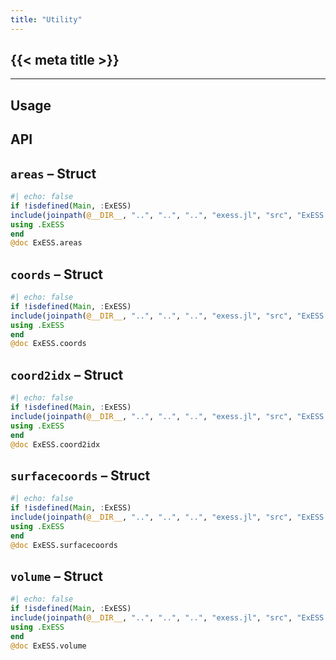 ```yaml
---
title: "Utility"
---
```


::: {.hidden }
# {{< meta title >}}
:::

---

## Usage

## API

::: {.callout-note appearance="simple" icon=false}
# ``areas`` -- Struct
```julia
#| echo: false
if !isdefined(Main, :ExESS)
include(joinpath(@__DIR__, "..", "..", "..", "exess.jl", "src", "ExESS.jl"))
using .ExESS
end
@doc ExESS.areas
```
:::

::: {.callout-note appearance="simple" icon=false}
# ``coords`` -- Struct
```julia
#| echo: false
if !isdefined(Main, :ExESS)
include(joinpath(@__DIR__, "..", "..", "..", "exess.jl", "src", "ExESS.jl"))
using .ExESS
end
@doc ExESS.coords
```
:::

::: {.callout-note appearance="simple" icon=false}
# ``coord2idx`` -- Struct
```julia
#| echo: false
if !isdefined(Main, :ExESS)
include(joinpath(@__DIR__, "..", "..", "..", "exess.jl", "src", "ExESS.jl"))
using .ExESS
end
@doc ExESS.coord2idx
```
:::

::: {.callout-note appearance="simple" icon=false}
# ``surfacecoords`` -- Struct
```julia
#| echo: false
if !isdefined(Main, :ExESS)
include(joinpath(@__DIR__, "..", "..", "..", "exess.jl", "src", "ExESS.jl"))
using .ExESS
end
@doc ExESS.surfacecoords
```
:::

::: {.callout-note appearance="simple" icon=false}
# ``volume`` -- Struct
```julia
#| echo: false
if !isdefined(Main, :ExESS)
include(joinpath(@__DIR__, "..", "..", "..", "exess.jl", "src", "ExESS.jl"))
using .ExESS
end
@doc ExESS.volume
```
:::
